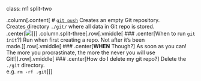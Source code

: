 class: m1 split-two

.column[.content[
# [`git push`](https://git-scm.com/docs/git-push)
Creates an empty Git repository.
<br>
Creates directory `./git/` where all data in Git repo is stored.
<br>
.center[<img src="assets/img/git-init.png" style="max-width:60%">]
]]
.column.split-three[.row[.vmiddle[
### .center[When to run `git init`?]
Run when first creating a repo. Not after it's been made.
]].row[.vmiddle[
### .center[**WHEN** Though?]
As soon as you can! The more you procrastinate, the more the never you will use Git!
]].row[.vmiddle[
### .center[How do I delete my git repo?]
Delete the `./git` directory. 
<br>
e.g. `rm -rf .git`
]]]